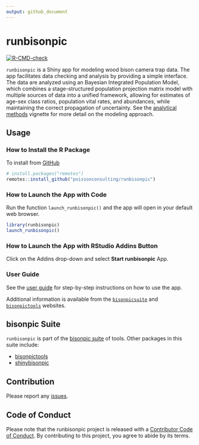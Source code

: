 ```yaml
---
output: github_document
---
```


# runbisonpic

<!-- badges: start -->
[![R-CMD-check](https://github.com/poissonconsulting/runbisonpic/actions/workflows/R-CMD-check.yaml/badge.svg)](https://github.com/poissonconsulting/runbisonpic/actions/workflows/R-CMD-check.yaml)
<!-- badges: end -->

`runbisonpic` is a Shiny app for modeling wood bison camera trap data.
The app facilitates data checking and analysis by providing a simple interface.
The data are analyzed using an Bayesian Integrated Population Model, which combines a stage-structured population projection matrix model with multiple sources of data into a unified framework, allowing for estimates of age-sex class ratios, population vital rates, and abundances, while maintaining the correct propagation of uncertainty.
See the [analytical methods](https://poissonconsulting.github.io/bisonpictools/articles/bisonpic-methods.html) vignette for more detail on the modeling approach.

## Usage

### How to Install the R Package

To install from
[GitHub](https://github.com/poissonconsulting/runbisonpic)

```r
# install.packages("remotes")
remotes::install_github("poissonconsulting/runbisonpic")
```

### How to Launch the App with Code

Run the function `launch_runbisonpic()` and the app will open in your default web browser. 

```r
library(runbisonpic)
launch_runbisonpic()
```

### How to Launch the App with RStudio Addins Button

Click on the Addins drop-down and select **Start runbisonpic** App.

### User Guide

See the [user guide](https://poissonconsulting.github.io/bisonpicsuite/articles/bisonpic-user-guide.html) for step-by-step instructions on how to use the app.

Additional information is available from the [`bisonpicsuite`](https://poissonconsulting.github.io/bisonpicsuite/) and [`bisonpictools`](https://poissonconsulting.github.io/bisonpictools/) websites.

## bisonpic Suite

`runbisonpic` is part of the [bisonpic suite](https://github.com/poissonconsulting/bisonpicsuite) of tools. 
Other packages in this suite include:

- [bisonpictools](https://github.com/poissonconsulting/bisonpictools)
- [shinybisonpic](https://github.com/poissonconsulting/shinybisonpic)

## Contribution

Please report any
[issues](https://github.com/poissonconsulting/runbisonpic/issues).

## Code of Conduct

Please note that the runbisonpic project is released with a [Contributor Code of Conduct](https://contributor-covenant.org/version/2/1/CODE_OF_CONDUCT.html). By contributing to this project, you agree to abide by its terms.
